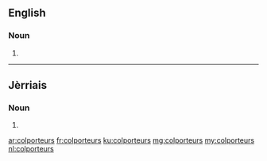 ==English==

===Noun===
{{head|en|plural}}

# {{plural of|colporteur|lang=en}}

----

==Jèrriais==

===Noun===
{{head|roa-jer|plural}}

# {{plural of|colporteux|lang=roa-jer}}

[[ar:colporteurs]]
[[fr:colporteurs]]
[[ku:colporteurs]]
[[mg:colporteurs]]
[[my:colporteurs]]
[[nl:colporteurs]]